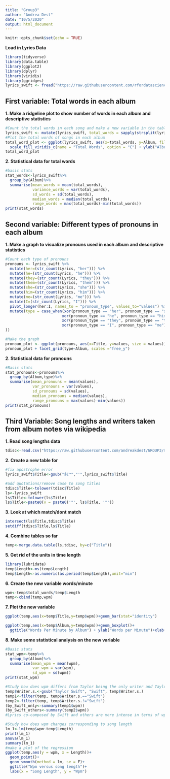 ```yaml
---
title: "Group3"
author: "Andrea Dest"
date: "10/5/2020"
output: html_document
---
```


```r
knitr::opts_chunk$set(echo = TRUE)
```

__Load in Lyrics Data__
```r
library(tidyverse)
library(data.table)
library(ggplot2)
library(dplyr)
library(viridis)
library(ggridges)
lyrics_swift <- fread("https://raw.githubusercontent.com/rfordatascience/tidytuesday/master/data/2020/2020-09-29/taylor_swift_lyrics.csv", header =T)

```

## First variable: Total words in each album
__1. Make a ridgeline plot to show number of words in each album and descriptive statistics__
```r
#Count the total words in each song and make a new variable in the table
lyrics_swift <- mutate(lyrics_swift, total_words = sapply(strsplit(lyrics_swift$Lyrics, " "), length))
#Plot the total words of songs in each album
total_word_plot <- ggplot(lyrics_swift, aes(x=total_words, y=Album, fill = stat(x))) + geom_density_ridges_gradient(scale = 1.2, rel_min_height = 0.01) +
  scale_fill_viridis_c(name = "Total Words", option = "C") + ylab("Albums") + xlab("Total Words") + ggtitle("Total Words by Album")
total_word_plot
```

__2. Statistical data for total words__
```r
#basic stats
stat_words<-lyrics_swift%>%
  group_by(Album)%>%
  summarise(mean_words = mean(total_words), 
            variance_words = var(total_words), 
            sd_words = sd(total_words),
            median_words = median(total_words),
            range_words = max(total_words)-min(total_words))
print(stat_words)
```

## Second variable: Different types of pronouns in each album
__1. Make a graph to visualize pronouns used in each album and descriptive statistics__
```r
#Count each type of pronouns
pronouns <- lyrics_swift %>%
  mutate(her=(str_count(Lyrics, "her"))) %>%
  mutate(he=(str_count(Lyrics, "he"))) %>%
  mutate(they=(str_count(Lyrics, "they"))) %>%
  mutate(them=(str_count(Lyrics, "them"))) %>%
  mutate(she=(str_count(Lyrics, "she"))) %>%
  mutate(him=(str_count(Lyrics, "him"))) %>%
  mutate(me=(str_count(Lyrics, "me"))) %>%
  mutate(I=(str_count(Lyrics, "I"))) %>%
  pivot_longer(her:I, names_to = "pronoun_type", values_to="values") %>%
  mutate(type = case_when(xor(pronoun_type == "her", pronoun_type == "she") ~ "female",
                         xor(pronoun_type == "he", pronoun_type == "him") ~ "male", 
                         xor(pronoun_type == "they", pronoun_type == "them") ~ "non binary",
                         xor(pronoun_type == "I", pronoun_type == "me") ~ "I"
))

#Make the graph 
pronoun_plot <- ggplot(pronouns, aes(x=Title, y=values, size = values)) + geom_point(alpha =0.7, aes(color = pronoun_type)) + scale_size(range = c(.1, 3)) + ggtitle("Use of Pronouns by Type") + ylab("Total Number of Each Pronoun") + xlab("Songs") + theme(legend.position="bottom") + theme(axis.text.x=element_blank())
pronoun_plot + facet_grid(type~Album, scales ="free_y")
```

__2. Statistical data for pronouns__
```r
#Basic stats
stat_pronouns<-pronouns%>%
  group_by(Album,type)%>%
  summarise(mean_pronouns = mean(values), 
            var_pronouns = var(values), 
            sd_pronouns = sd(values),
            median_pronouns = median(values),
            range_pronouns = max(values)-min(values))
print(stat_pronouns)
```

## Third Variable: Song lengths and writers taken from album notes via wikipedia
__1. Read song lengths data__
```r
tdisc<-read.csv("https://raw.githubusercontent.com/andreakdest/GROUP3/main/Tswift%20-%20Sheet1.csv")
```

__2. Create a new table for__
```r
#fix apostrophe error
lyrics_swift$Title<-gsub("â€™","'",lyrics_swift$Title)

#add quotations/remove case to song titles
tdisc$Title<-tolower(tdisc$Title)
ls<-lyrics_swift
ls$Title<-tolower(ls$Title)
ls$Title<-paste0(v = paste0('"', ls$Title, '"'))
```

__3. Look at which match/dont match__
```r
intersect(ls$Title,tdisc$Title)
setdiff(tdisc$Title,ls$Title)
```

__4. Combine tables so far__
```r
temp<-merge.data.table(ls,tdisc, by=c("Title"))
```

__5. Get rid of the units in time length__
```r
library(lubridate)
temp$Length<-ms(temp$Length)
temp$Length<-as.numeric(as.period(temp$Length),unit="min")
```

__6. Create the new variable words/minute__
```r
wpm<-temp$total_words/temp$Length
temp<-cbind(temp,wpm)
```

__7. Plot the new variable__
```r
ggplot(temp,aes(x=temp$Title,y=temp$wpm))+geom_bar(stat="identity")

ggplot(temp,aes(x=temp$Album,y=temp$wpm))+geom_boxplot()+
  ggtitle("Words Per Minute by Album") + ylab("Words per Minute")+xlab("Album")+geom_point(stat = "summary", fun="mean", color="red", size =2)
```

__8. Make some statistical analysis on the new variable__
```r
#Basic stats
stat_wpm<-temp%>%
  group_by(Album)%>%
  summarise(mean_wpm = mean(wpm), 
            var_wpm = var(wpm), 
            sd_wpm = sd(wpm))
print(stat_wpm)

#Study how does wpm differs from Taylor being the only writer and Taylor writing with others
temp$Writer.s.<-gsub("Taylor Swift", "Swift", temp$Writer.s.)
temp1<-filter(temp, temp$Writer.s.=="Swift")
temp2<-filter(temp, temp$Writer.s.!="Swift")
(by_Swift_only<-summary(temp1$wpm))
(by_Swift_others<-summary(temp2$wpm))
#Lyrics co-composed by Swift and others are more intense in terms of wpm than lyrics written by only Swift

#Study how does wpm changes corresponding to song length
lm_1<-lm(temp$wpm~temp$Length)
print(lm_1)
anova(lm_1)
summary(lm_1)
#make a plot of the regression
ggplot(temp,aes(y = wpm, x = Length))+
  geom_point()+
  geom_smooth(method = lm, se = F)+
  ggtitle("Wpm versus song length")+
  labs(x = "Song Length", y = "Wpm")
```
